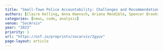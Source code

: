 ```yaml
---
title: "Small-Town Police Accountability: Challenges and Recommendations"
authors: [Claire Kelling, Anna Haensch, Ariana Mendible, Spencer Brooks, Alex Wiedemann, Manuchehr Aminian, Wade Hasty, Jude Higdon]
categories: [news, code, analysis]
venue: "SocArxiv"
year: "2023"
priority: 1
url: "https://osf.io/preprints/socarxiv/2gyuv"
page-layout: article
---
```

